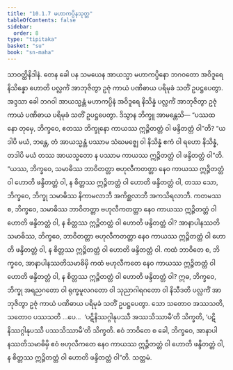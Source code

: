 ```yaml
---
title: "10.1.7 မဟာကပ္ပိနသုတ္တ"
tableOfContents: false
sidebar:
  order: 8
type: "tipitaka"
basket: "su"
book: "sn-maha"
---
```



<DynamicBreadcrumb />

<Division number="983" book="sn-maha">

<Paragraph number="1665" book="sn-maha">
သာဝတ္ထိနိဒါနံ. တေန ခေါ ပန သမယေန အာယသ္မာ မဟာကပ္ပိနော ဘဂဝတော အဝိဒူရေ နိသိန္နော ဟောတိ ပလ္လင်္ကံ အာဘုဇိတွာ ဥဇုံ ကာယံ ပဏိဓာယ ပရိမုခံ သတိံ ဥပဋ္ဌပေတွာ. အဒ္ဒသာ ခေါ ဘဂဝါ အာယသ္မန္တံ မဟာကပ္ပိနံ အဝိဒူရေ နိသိန္နံ ပလ္လင်္ကံ အာဘုဇိတွာ ဥဇုံ ကာယံ ပဏိဓာယ ပရိမုခံ သတိံ ဥပဋ္ဌပေတွာ. ဒိသွာန ဘိက္ခူ အာမန္တေသိ—
</Paragraph>

<Paragraph number="1666" book="sn-maha">
“ပဿထ နော တုမှေ, ဘိက္ခဝေ, ဧတဿ ဘိက္ခုနော ကာယဿ ဣဉ္ဇိတတ္တံ ဝါ ဖန္ဒိတတ္တံ ဝါ”တိ? “ယဒါပိ မယံ, ဘန္တေ, တံ အာယသ္မန္တံ ပဿာမ သံဃမဇ္ဈေ ဝါ နိသိန္နံ ဧကံ ဝါ ရဟော နိသိန္နံ, တဒါပိ မယံ တဿ အာယသ္မတော န ပဿာမ ကာယဿ ဣဉ္ဇိတတ္တံ ဝါ ဖန္ဒိတတ္တံ ဝါ”တိ.
</Paragraph>

<Paragraph number="1667" book="sn-maha">
“ယဿ, ဘိက္ခဝေ, သမာဓိဿ ဘာဝိတတ္တာ ဗဟုလီကတတ္တာ နေဝ ကာယဿ ဣဉ္ဇိတတ္တံ ဝါ ဟောတိ ဖန္ဒိတတ္တံ ဝါ, န စိတ္တဿ ဣဉ္ဇိတတ္တံ ဝါ ဟောတိ ဖန္ဒိတတ္တံ ဝါ, တဿ သော, ဘိက္ခဝေ, ဘိက္ခု သမာဓိဿ နိကာမလာဘီ အကိစ္ဆလာဘီ အကသိရလာဘီ. ကတမဿ စ, ဘိက္ခဝေ, သမာဓိဿ ဘာဝိတတ္တာ ဗဟုလီကတတ္တာ နေဝ ကာယဿ ဣဉ္ဇိတတ္တံ ဝါ ဟောတိ ဖန္ဒိတတ္တံ ဝါ, န စိတ္တဿ ဣဉ္ဇိတတ္တံ ဝါ ဟောတိ ဖန္ဒိတတ္တံ ဝါ?
</Paragraph>

<Paragraph number="1668" book="sn-maha">
အာနာပါနဿတိသမာဓိဿ, ဘိက္ခဝေ, ဘာဝိတတ္တာ ဗဟုလီကတတ္တာ နေဝ ကာယဿ ဣဉ္ဇိတတ္တံ ဝါ ဟောတိ ဖန္ဒိတတ္တံ ဝါ, န စိတ္တဿ ဣဉ္ဇိတတ္တံ ဝါ ဟောတိ ဖန္ဒိတတ္တံ ဝါ. ကထံ ဘာဝိတေ စ, ဘိက္ခဝေ, အာနာပါနဿတိသမာဓိမှိ ကထံ ဗဟုလီကတေ နေဝ ကာယဿ ဣဉ္ဇိတတ္တံ ဝါ ဟောတိ ဖန္ဒိတတ္တံ ဝါ, န စိတ္တဿ ဣဉ္ဇိတတ္တံ ဝါ ဟောတိ ဖန္ဒိတတ္တံ ဝါ?
</Paragraph>

<Paragraph number="1669" book="sn-maha">
ဣဓ, ဘိက္ခဝေ, ဘိက္ခု အရညဂတော ဝါ ရုက္ခမူလဂတော ဝါ သုညာဂါရဂတော ဝါ နိသီဒတိ ပလ္လင်္ကံ အာဘုဇိတွာ ဥဇုံ ကာယံ ပဏိဓာယ ပရိမုခံ သတိံ ဥပဋ္ဌပေတွာ. သော သတောဝ အဿသတိ, သတောဝ ပဿသတိ …ပေ…  ‘ပဋိနိဿဂ္ဂါနုပဿီ အဿသိဿာမီ’တိ သိက္ခတိ, ‘ပဋိနိဿဂ္ဂါနုပဿီ ပဿသိဿာမီ’တိ သိက္ခတိ. ဧဝံ ဘာဝိတေ စ ခေါ, ဘိက္ခဝေ, အာနာပါနဿတိသမာဓိမှိ ဧဝံ ဗဟုလီကတေ နေဝ ကာယဿ ဣဉ္ဇိတတ္တံ ဝါ ဟောတိ ဖန္ဒိတတ္တံ ဝါ, န စိတ္တဿ ဣဉ္ဇိတတ္တံ ဝါ ဟောတိ ဖန္ဒိတတ္တံ ဝါ”တိ.

</Paragraph>
</Division>

<Paragraph number="1670" type="center" book="sn-maha">
သတ္တမံ.
</Paragraph>